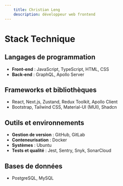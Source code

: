 ```yaml
---
    title: Christian Leng
    description: développeur web frontend
---
```


# Stack Technique

## Langages de programmation
- **Front-end** : JavaScript, TypeScript, HTML, CSS
- **Back-end** : GraphQL, Apollo Server

## Frameworks et bibliothèques
- React, Next.js, Zustand, Redux Toolkit, Apollo Client
- Bootstrap, Tailwind CSS, Material-UI (MUI), Shadcn

## Outils et environnements
- **Gestion de version** : GitHub, GitLab
- **Conteneurisation** : Docker
- **Systèmes** : Ubuntu
- **Tests et qualité** : Jest, Sentry, Snyk, SonarCloud

## Bases de données
- PostgreSQL, MySQL
